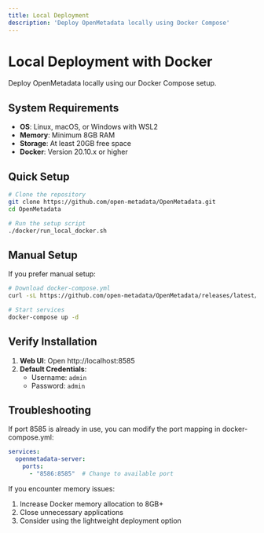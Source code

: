 ```yaml
---
title: Local Deployment
description: 'Deploy OpenMetadata locally using Docker Compose'
---
```


# Local Deployment with Docker

Deploy OpenMetadata locally using our Docker Compose setup.

## System Requirements

- **OS**: Linux, macOS, or Windows with WSL2
- **Memory**: Minimum 8GB RAM
- **Storage**: At least 20GB free space
- **Docker**: Version 20.10.x or higher

## Quick Setup

```bash
# Clone the repository
git clone https://github.com/open-metadata/OpenMetadata.git
cd OpenMetadata

# Run the setup script
./docker/run_local_docker.sh
```

## Manual Setup

If you prefer manual setup:

```bash
# Download docker-compose.yml
curl -sL https://github.com/open-metadata/OpenMetadata/releases/latest/download/docker-compose.yml > docker-compose.yml

# Start services
docker-compose up -d
```

## Verify Installation

1. **Web UI**: Open http://localhost:8585
2. **Default Credentials**: 
   - Username: `admin`
   - Password: `admin`

## Troubleshooting

<Accordion title="Port already in use">
If port 8585 is already in use, you can modify the port mapping in docker-compose.yml:

```yaml
services:
  openmetadata-server:
    ports:
      - "8586:8585"  # Change to available port
```
</Accordion>

<Accordion title="Memory issues">
If you encounter memory issues:

1. Increase Docker memory allocation to 8GB+
2. Close unnecessary applications
3. Consider using the lightweight deployment option
</Accordion>